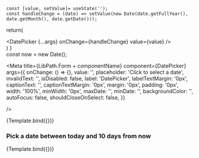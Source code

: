 


    const [value, setValue]= useState('');
    const handleChange = (date) => setValue(new Date(date.getFullYear(), date.getMonth(), date.getDate()));
return(
    <div>
        <DatePicker {...args} onChange={handleChange} value={value} />
    </div>
)
}   
const now = new Date();


<Meta
    title={LibPath.Form + componentName}
    component={DatePicker}
    args={{
        onChange: () => {},
        value: '',
        placeholder: 'Click to select a date',
        invalidText: '',
        isDisabled: false,
        label: 'DatePicker',
        labelTextMargin: '0px',
        captionText: '',
        captionTextMargin: '0px',
        margin: '0px',
        padding: '0px',
        width: '100%',
        minWidth: '0px',
        maxDate: '',
        minDate: '',
        backgroundColor: '',
        autoFocus: false,
        shouldCloseOnSelect: false,
    }}
   
/>

<DocsPageHeader
    title={componentName}
    description="This component is used to Select a date"
    addImportantNote={false}
    variant="stable"
/>

<Canvas withToolbar>
    <Story name="Base" height='300px'>{Template.bind({})}</Story>
</Canvas>

<DocsPageBody addStories={true} />


### Pick a date between today and  10 days from now
<Canvas withToolbar>
    <Story 
    name="Pick date in range"
    height='300px'
    args={{
        minDate: new Date(now.getFullYear(), now.getMonth(), now.getDate()),
        maxDate: new Date(now.getFullYear(), now.getMonth(), now.getDate() + 10),
    }}
    >
        {Template.bind({})}</Story>
</Canvas>

